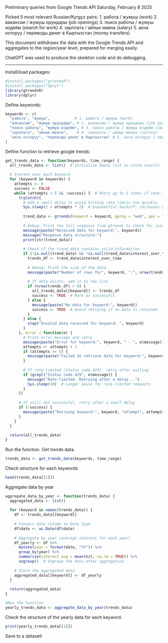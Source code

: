 Preliminary queries from Google Trends API
Saturday, February 8 2025

Picked 5 most relevant Russian/Kyrgyz pairs:
1. работа / жумуш (work)
2. вакансии / жумуш орундары (job openings)
3. поиск работы / жумуш издейм (search for work)
4. зарплата / айлык маяна (salary)
5. акча которуу / переводы денег в Кыргызстан (money transfers)

This document withdraws the data with the Google Trends API and aggregates to
the region/year level, prepared for merging easily. 

ChatGPT was used to produce the skeleton code and do debugging. 

- - - - - - - - - - - - - - -

Install/load packages:
```r
#install.packages("gtrendsR")
#install.packages("dplyr")
library(gtrendsR)
library(dplyr)
```

Define keywords:
```r
keywords <- c(
  "работа", "жумуш",           # 1. работа / жумуш (work)
  "вакансии", "жумуш орундары", # 2. вакансии / жумуш орундары (job openings)
  "поиск работы", "жумуш издейм", # 3. поиск работы / жумуш издейм (search for work)
  "зарплата", "айлык маяна",    # 4. зарплата / айлык маяна (salary)
  "акча которуу", "переводы денег в Кыргызстан" # 5. акча которуу / переводы денег в Кыргызстан (money transfers)
)
```

Define function to retrieve google trends:
```r
get_trends_data <- function(keywords, time_range) {
  all_trends_data <- list()  # Initialize empty list to store results
  
  # Iterate over each keyword
  for (keyword in keywords) {
    attempts <- 0
    success <- FALSE
    while (attempts < 5 && !success) {  # Retry up to 5 times if rate-limited
      tryCatch({
        # Add a small delay to avoid hitting rate limits too quickly
        Sys.sleep(2 + attempts * 2)  # Exponential backoff: increases delay with each attempt
        
        trend_data <- gtrends(keyword = keyword, gprop = "web", geo = "RU", time = "all", hl = "ru-RU")
        
        # Debug: Print the full response from gtrends to check for issues
        message(paste("Received data for keyword:", keyword))
        message("Response data structure:")
        print(str(trend_data))
        
        # Check if the trend_data contains valid information
        if (!is.null(trend_data) && !is.null(trend_data$interest_over_time)) {
          trends_df <- trend_data$interest_over_time
          
          # Debug: Print the size of the data
          message(paste("Number of rows for", keyword, ":", nrow(trends_df)))
          
          # If data exists, add it to the list
          if (nrow(trends_df) > 0) {
            all_trends_data[[keyword]] <- trends_df
            success <- TRUE  # Mark as successful
          } else {
            message(paste("No data for keyword:", keyword))
            success <- TRUE  # Avoid retrying if no data is returned
          }
        } else {
          stop("Invalid data received for keyword: ", keyword)
        }
      }, error = function(e) {
        # Print error message and retry
        message(paste("Error for keyword:", keyword, " - ", e$message))
        attempts <- attempts + 1
        if (attempts >= 5) {
          message(paste("Failed to retrieve data for keyword:", keyword, "after 5 attempts."))
        }
        
        # If rate-limited (Status code 429), retry after waiting
        if (grepl("Status code 429", e$message)) {
          message("Rate-limited. Retrying after a delay...")
          Sys.sleep(30)  # Longer pause for rate-limited requests
        }
      })
      
      # If still not successful, retry after a small delay
      if (!success) {
        message(paste("Retrying keyword:", keyword, "attempt", attempts))
      }
    }
  }
  
  return(all_trends_data)
}
```

Run the function. Get trends data.
```r
trends_data <- get_trends_data(keywords, time_range)
```

Check structure for each keywords
```r
head(trends_data[[1]])
```

Aggregate data by year
```r
aggregate_data_by_year <- function(trends_data) {
  aggregated_data <- list()
  
  for (keyword in names(trends_data)) {
    df <- trends_data[[keyword]]
    
    # Convert date column to Date type
    df$date <- as.Date(df$date)
    
    # Aggregate by year (average interest for each year)
    df_yearly <- df %>%
      mutate(year = format(date, "%Y")) %>%
      group_by(year) %>%
      summarise(interest_avg = mean(hit, na.rm = TRUE)) %>%
      ungroup()  # Ungroup the data after aggregation
    
    # Store the aggregated data
    aggregated_data[[keyword]] <- df_yearly
  }
  
  return(aggregated_data)
}

#Run the function
yearly_trends_data <- aggregate_data_by_year(trends_data)
```

Check the structure of the yearly data for each keyword.
```r
print(yearly_trends_data[[1]])
```

Save to a dataset! 
```r

```

